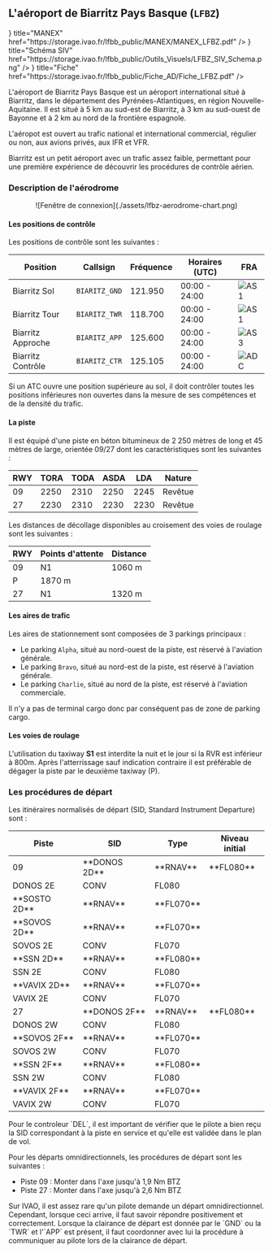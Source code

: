 
## L'aéroport de Biarritz Pays Basque (`LFBZ`)

<Cards>
  <Card
    icon={<GiWhiteBook />}
    title="MANEX"
    href="https://storage.ivao.fr/lfbb_public/MANEX/MANEX_LFBZ.pdf"
  />
  <Card
    icon={<GiGlobe />}
    title="Schéma SIV"
    href="https://storage.ivao.fr/lfbb_public/Outils_Visuels/LFBZ_SIV_Schema.png"
  />
  <Card
    icon={<GiNotebook />}
    title="Fiche"
    href="https://storage.ivao.fr/lfbb_public/Fiche_AD/Fiche_LFBZ.pdf"
  />
</Cards>

L'aéroport de Biarritz Pays Basque est un aéroport international situé à Biarritz, dans le département des Pyrénées-Atlantiques, en région Nouvelle-Aquitaine.
Il est situé à 5 km au sud-est de Biarritz, à 3 km au sud-ouest de Bayonne et à 2 km au nord de la frontière espagnole.

L'aéropot est ouvert au trafic national et international commercial, régulier ou non, aux avions privés, aux IFR et VFR.

<Callout type="info">
  Biarritz est un petit aéroport avec un trafic assez faible, permettant pour
  une première expérience de découvrir les procédures de contrôle aérien.
</Callout>

### Description de l'aérodrome

<center>![Fenêtre de connexion](./assets/lfbz-aerodrome-chart.png)</center>

#### Les positions de contrôle

Les positions de contrôle sont les suivantes :

| Position          | Callsign      | Fréquence | Horaires (UTC) | FRA                       |
| ----------------- | ------------- | --------- | -------------- | ------------------------- |
| Biarritz Sol      | `BIARITZ_GND` | 121.950   | 00:00 - 24:00  | ![AS1](./assets/as1.webp) |
| Biarritz Tour     | `BIARITZ_TWR` | 118.700   | 00:00 - 24:00  | ![AS1](./assets/as1.webp) |
| Biarritz Approche | `BIARITZ_APP` | 125.600   | 00:00 - 24:00  | ![AS3](./assets/as3.webp) |
| Biarritz Contrôle | `BIARITZ_CTR` | 125.105   | 00:00 - 24:00  | ![ADC](./assets/adc.webp) |

<Callout type="info">
  Si un ATC ouvre une position supérieure au sol, il doit contrôler toutes les
  positions inférieures non ouvertes dans la mesure de ses compétences et de la
  densité du trafic.
</Callout>

#### La piste

Il est équipé d'une piste en béton bitumineux de 2 250 mètres de long et 45 mètres de large, orientée 09/27 dont les caractéristiques sont les suivantes :

| RWY | TORA | TODA | ASDA | LDA  | Nature  |
| --- | ---- | ---- | ---- | ---- | ------- |
| 09  | 2250 | 2310 | 2250 | 2245 | Revêtue |
| 27  | 2230 | 2310 | 2230 | 2230 | Revêtue |

Les distances de décollage disponibles au croisement des voies de roulage sont les suivantes :

<table>
  <thead>
    <tr>
      <th>RWY</th>
      <th>Points d'attente</th>
      <th>Distance</th>
    </tr>
  </thead>
  <tbody>
    <tr>
      <td rowSpan={2}>09</td>
      <td>N1</td>
      <td>1060 m</td>
    </tr>
    <tr>
      <td>P</td>
      <td>1870 m</td>
    </tr>
    <tr>
      <td>27</td>
      <td>N1</td>
      <td>1320 m</td>
    </tr>
  </tbody>
</table>

#### Les aires de trafic

Les aires de stationnement sont composées de 3 parkings principaux :

- Le parking `Alpha`, situé au nord-ouest de la piste, est réservé à l'aviation générale.
- Le parking `Bravo`, situé au nord-est de la piste, est réservé à l'aviation générale.
- Le parking `Charlie`, situé au nord de la piste, est réservé à l'aviation commerciale.

<Callout type="warning">
  Il n'y a pas de terminal cargo donc par conséquent pas de zone de parking
  cargo.
</Callout>

#### Les voies de roulage

L'utilisation du taxiway **S1** est interdite la nuit et le jour si la RVR est inférieur à 800m. Après
l'atterrissage sauf indication contraire il est préférable de dégager la piste par le deuxième
taxiway (P).

### Les procédures de départ

Les itinéraires normalisés de départ (SID, Standard Instrument Departure) sont :

<table>
  <thead>
    <tr>
      <th>Piste</th>
      <th>SID</th>
      <th>Type</th>
      <th>Niveau initial</th>
    </tr>
  </thead>
  <tbody>
    <tr>
      <td rowSpan={9}>09</td>
      <td>**DONOS 2D**</td>
      <td>**RNAV**</td>
      <td>**FL080**</td>
    </tr>
    <tr>
      <td>DONOS 2E</td>
      <td>CONV</td>
      <td>FL080</td>
    </tr>
    <tr>
      <td>**SOSTO 2D**</td>
      <td>**RNAV**</td>
      <td>**FL070**</td>
    </tr>
    <tr>
      <td>**SOVOS 2D**</td>
      <td>**RNAV**</td>
      <td>**FL070**</td>
    </tr>
    <tr>
      <td>SOVOS 2E</td>
      <td>CONV</td>
      <td>FL070</td>
    </tr>
    <tr>
      <td>**SSN 2D**</td>
      <td>**RNAV**</td>
      <td>**FL080**</td>
    </tr>
    <tr>
      <td>SSN 2E</td>
      <td>CONV</td>
      <td>FL080</td>
    </tr>
    <tr>
      <td>**VAVIX 2D**</td>
      <td>**RNAV**</td>
      <td>**FL070**</td>
    </tr>
    <tr>
      <td>VAVIX 2E</td>
      <td>CONV</td>
      <td>FL070</td>
    </tr>
    <tr>
      <td rowSpan={8}>27</td>
      <td>**DONOS 2F**</td>
      <td>**RNAV**</td>
      <td>**FL080**</td>
    </tr>
    <tr>
      <td>DONOS 2W</td>
      <td>CONV</td>
      <td>FL080</td>
    </tr>
    <tr>
      <td>**SOVOS 2F**</td>
      <td>**RNAV**</td>
      <td>**FL070**</td>
    </tr>
    <tr>
      <td>SOVOS 2W</td>
      <td>CONV</td>
      <td>FL070</td>
    </tr>
    <tr>
      <td>**SSN 2F**</td>
      <td>**RNAV**</td>
      <td>**FL080**</td>
    </tr>
    <tr>
      <td>SSN 2W</td>
      <td>CONV</td>
      <td>FL080</td>
    </tr>
    <tr>
      <td>**VAVIX 2F**</td>
      <td>**RNAV**</td>
      <td>**FL070**</td>
    </tr>
    <tr>
      <td>VAVIX 2W</td>
      <td>CONV</td>
      <td>FL070</td>
    </tr>
  </tbody>
</table>

<Callout type="info">
  Pour le controleur `DEL`, il est important de vérifier que le pilote a bien
  reçu la SID correspondant à la piste en service et qu'elle est validée dans le
  plan de vol.
</Callout>

Pour les départs omnidirectionnels, les procédures de départ sont les suivantes :

- Piste 09 : Monter dans l'axe jusqu'à 1,9 Nm BTZ
- Piste 27 : Monter dans l'axe jusqu'à 2,6 Nm BTZ

<Callout type="info">
  Sur IVAO, il est assez rare qu'un pilote demande un départ omnidirectionnel.
  Cependant, lorsque ceci arrive, il faut savoir répondre positivement et
  correctement.
</Callout>

<Callout type="warning">
  Lorsque la clairance de départ est donnée par le `GND` ou la `TWR` et l'`APP`
  est présent, il faut coordonner avec lui la procédure à communiquer au pilote
  lors de la clairance de départ.
</Callout>
